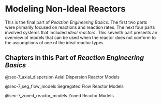 # Modeling Non-Ideal Reactors

This is the final part of *Reaction Engineering Basics*. The first two parts were primarily focused on reactions and reaction rates. The next four parts involved systems that included *ideal reactors*. This seventh part presents an overview of models that can be used when the reactor does not conform to the assumptions of one of the ideal reactor types.

## Chapters in this Part of *Reaction Engineering Basics*

@sec-7_axial_dispersion Axial Dispersion Reactor Models

@sec-7_seg_flow_models Segregated Flow Reactor Models

@sec-7_zoned_reactor_models Zoned Reactor Models 